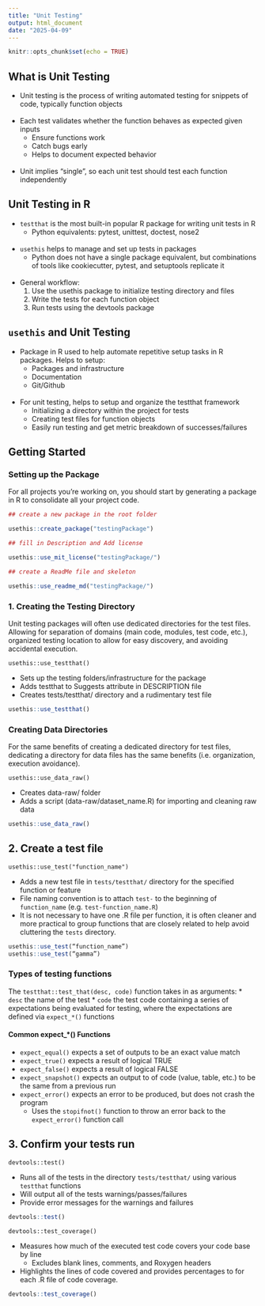 ```yaml
---
title: "Unit Testing"
output: html_document
date: "2025-04-09"
---
```


```r
knitr::opts_chunk$set(echo = TRUE)
```

## What is Unit Testing

* Unit testing is the process of writing automated testing for snippets of code, typically function objects
<br><br>
* Each test validates whether the function behaves as expected given inputs
  * Ensure functions work 
  * Catch bugs early
  * Helps to document expected behavior
<br><br>
* Unit implies “single”, so each unit test should test each function independently

## Unit Testing in R

* `testthat` is the most built-in popular R package for writing unit tests in R
  * Python equivalents: pytest, unittest, doctest, nose2
<br><br>
* `usethis` helps to manage and set up tests in packages
  * Python does not have a single package equivalent, but combinations of tools like cookiecutter, pytest, and setuptools replicate it
<br><br>
* General workflow:
  1. Use the usethis package to initialize testing directory and files
  2. Write the tests for each function object
  3. Run tests using the devtools package

##  `usethis` and Unit Testing
* Package in R used to help automate repetitive setup tasks in R packages. Helps to setup:
  * Packages and infrastructure
  * Documentation
  * Git/Github
<br><br>
* For unit testing, helps to setup and organize the testthat framework
  * Initializing a directory within the project for tests
  * Creating test files for function objects
  * Easily run testing and get metric breakdown of successes/failures

## Getting Started

### Setting up the Package

For all projects you're working on, you should start by generating a package in R to consolidate all your project code.

```r
## create a new package in the root folder

usethis::create_package("testingPackage")

## fill in Description and Add license

usethis::use_mit_license("testingPackage/")

## create a ReadMe file and skeleton

usethis::use_readme_md("testingPackage/")
```

### 1. Creating the Testing Directory

Unit testing packages will often use dedicated directories for the test files. Allowing for 
separation of domains (main code, modules, test code, etc.), organized testing location to allow
for easy discovery, and avoiding accidental execution. 

`usethis::use_testthat()`

* Sets up the testing folders/infrastructure for the package
* Adds testthat to Suggests attribute in DESCRIPTION file
* Creates tests/testthat/ directory and a rudimentary test file

```r
usethis::use_testthat()
```

### Creating Data Directories

For the same benefits of creating a dedicated directory for test files, dedicating a directory for
data files has the same benefits (i.e. organization, execution avoidance).

`usethis::use_data_raw()`

* Creates data-raw/ folder
* Adds a script (data-raw/dataset_name.R) for importing and cleaning raw data

```r
usethis::use_data_raw()
```

## 2. Create a test file

`usethis::use_test("function_name")`

* Adds a new test file in `tests/testthat/` directory for the specified function or feature
* File naming convention is to attach `test-` to the beginning of `function_name` (e.g. `test-function_name.R`)
* It is not necessary to have one .R file per function, it is often cleaner and more practical to group functions 
that are closely related to help avoid cluttering the `tests` directory. 

```r
usethis::use_test(“function_name”)
usethis::use_test(“gamma”)
```

### Types of testing functions

The `testthat::test_that(desc, code)` function takes in as arguments:
* `desc` the name of the test
* `code` the test code containing a series of expectations being evaluated for testing, where the expectations are
defined via `expect_*()` functions

#### Common expect_*() Functions

- `expect_equal()` expects a set of outputs to be an exact value match
- `expect_true()` expects a result of logical TRUE
- `expect_false()` expects a result of logical FALSE
- `expect_snapshot()` expects an output to of code (value, table, etc.) to be the same from a previous run
- `expect_error()` expects an error to be produced, but does not crash the program
  - Uses the `stopifnot()` function to throw an error back to the `expect_error()` function call

## 3. Confirm your tests run

`devtools::test()`

* Runs all of the tests in the directory `tests/testthat/` using various `testthat` functions
* Will output all of the tests warnings/passes/failures
* Provide error messages for the warnings and failures

```r
devtools::test()
```

`devtools::test_coverage()`

* Measures how much of the executed test code covers your code base by line
  * Excludes blank lines, comments, and Roxygen headers
* Highlights the lines of code covered and provides percentages to for each .R file of code coverage. 

```r
devtools::test_coverage()
```